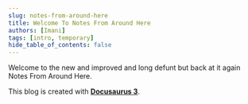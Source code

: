```yaml
---
slug: notes-from-around-here
title: Welcome To Notes From Around Here
authors: [Imani]
tags: [intro, temporary]
hide_table_of_contents: false
---
```

Welcome to the new and improved and long defunt but back at it again Notes From Around Here. 

This blog is created with [**Docusaurus 3**](https://docusaurus.io/).


